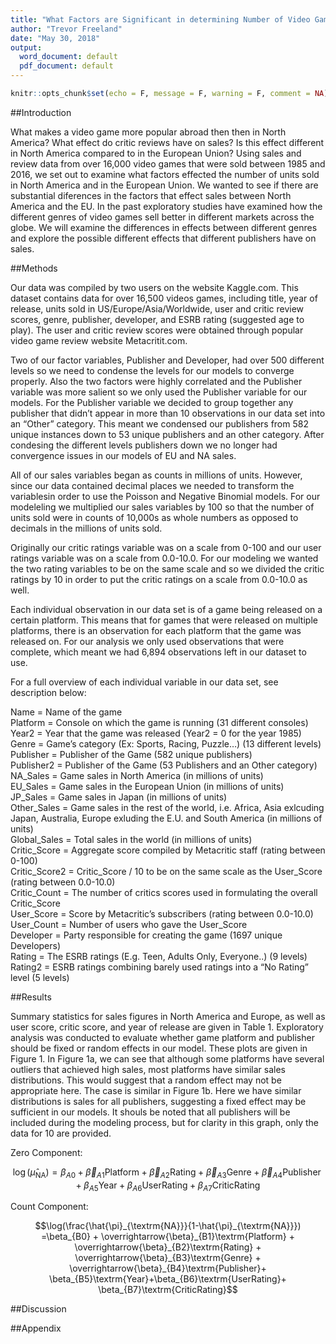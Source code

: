 ```yaml
---
title: "What Factors are Significant in determining Number of Video Games Sold"
author: "Trevor Freeland"
date: "May 30, 2018"
output:
  word_document: default
  pdf_document: default
---
```


```r
knitr::opts_chunk$set(echo = F, message = F, warning = F, comment = NA)
```

##Introduction

What makes a video game more popular abroad then then in North America? What effect do critic reviews have on sales? Is this effect different in North America compared to in the European Union? Using sales and review data from over 16,000 video games that were sold between 1985 and 2016, we set out to examine what factors effected the number of units sold in North America and in the European Union. We wanted to see if there are substantial diferences in the factors that effect sales between North America and the EU. In the past exploratory studies have examined how the different genres of video games sell better in different markets across the globe. We will examine the differences in effects between different genres and explore the possible different effects that different publishers have on sales.

##Methods

Our data was compiled by two users on the website Kaggle.com. This dataset contains data for over 16,500 videos games, including title, year of release, units sold in US/Europe/Asia/Worldwide, user and critic review scores, genre, publisher, developer, and ESRB rating (suggested age to play). The user and critic review scores were obtained through popular video game review website Metacritit.com. 

Two of our factor variables, Publisher and Developer, had over 500 different levels so we need to condense the levels for our models to converge properly. Also the two factors were highly correlated and the Publisher variable was more salient so we only used the Publisher variable for our models. For the Publisher variable we decided to group together any publisher that didn't appear in more than 10 observations in our data set into an "Other" category. This meant we condensed our publishers from 582 unique instances down to 53 unique publishers and an other category. After condesing the different levels publishers down we no longer had convergence issues in our models of EU and NA sales. 

All of our sales variables began as counts in millions of units. However, since our data contained decimal places we needed to transform the variablesin order to use the Poisson and Negative Binomial models. For our modeleling we multiplied our sales variables by 100 so that the number of units sold were in counts of 10,000s as whole numbers as opposed to decimals in the millions of units sold.

Originally our critic ratings variable was on a scale from 0-100 and our user ratings variable was on a scale from 0.0-10.0. For our modeling we wanted the two rating variables to be on the same scale and so we divided the critic ratings by 10 in order to put the critic ratings on a scale from 0.0-10.0 as well. 

Each individual observation in our data set is of a game being released on a certain platform. This means that for games that were released on multiple platforms, there is an observation for each platform that the game was released on. For our analysis we only used observations that were complete, which meant we had 6,894 observations left in our dataset to use. 

For a full overview of each individual variable in our data set, see description below:

Name = Name of the game  
Platform = Console on which the game is running  (31 different consoles)  
Year2 = Year that the game was released (Year2 = 0 for the year 1985)   
Genre = Game's category (Ex: Sports, Racing, Puzzle...)  (13 different levels)  
Publisher = Publisher of the Game  (582 unique publishers)  
Publisher2 = Publisher of the Game (53 Publishers and an Other category)  
NA_Sales = Game sales in North America (in millions of units)  
EU_Sales = Game sales in the European Union (in millions of units)  
JP_Sales = Game sales in Japan (in millions of units)  
Other_Sales = Game sales in the rest of the world, i.e. Africa, Asia exlcuding Japan, Australia, Europe exluding the E.U. and South America (in millions of units)  
Global_Sales = Total sales in the world (in millions of units)  
Critic_Score = Aggregate score compiled by Metacritic staff (rating between 0-100)  
Critic_Score2 = Critic_Score / 10 to be on the same scale as the User_Score (rating between 0.0-10.0)  
Critic_Count = The number of critics scores used in formulating the overall Critic_Score  
User_Score = Score by Metacritic's subscribers  (rating between 0.0-10.0)  
User_Count = Number of users who gave the User_Score  
Developer = Party responsible for creating the game  (1697 unique Developers)  
Rating = The ESRB ratings (E.g. Teen, Adults Only, Everyone..) (9 levels)  
Rating2 = ESRB ratings combining barely used ratings into a "No Rating" level (5 levels)

##Results

Summary statistics for sales figures in North America and Europe, as well as user score, critic score, and year of release are given in Table 1. Exploratory analysis was conducted to evaluate whether game platform and publisher should be fixed or random effects in our model. These plots are given in Figure 1. In Figure 1a, we can see that although some platforms have several outliers that achieved high sales, most platforms have similar sales distributions. This would suggest that a random effect may not be appropriate here. The case is similar in Figure 1b. Here we have similar distributions is sales for all publishers, suggesting a fixed effect may be sufficient in our models. It shouls be noted that all publishers will be included during the modeling process, but for clarity in this graph, only the data for 10 are provided.

Zero Component:

$$\log(\hat{\mu}_{\textrm{NA}}) = \beta_{A0} + \overrightarrow{\beta}_{A1}\textrm{Platform} + \overrightarrow{\beta}_{A2}\textrm{Rating} + \overrightarrow{\beta}_{A3}\textrm{Genre} + \overrightarrow{\beta}_{A4}\textrm{Publisher}+
\beta_{A5}\textrm{Year}+\beta_{A6}\textrm{UserRating}+
\beta_{A7}\textrm{CriticRating}$$

Count Component:

$$\log(\frac{\hat{\pi}_{\textrm{NA}}}{1-\hat{\pi}_{\textrm{NA}}}) =\beta_{B0} + \overrightarrow{\beta}_{B1}\textrm{Platform} + \overrightarrow{\beta}_{B2}\textrm{Rating} + \overrightarrow{\beta}_{B3}\textrm{Genre} + \overrightarrow{\beta}_{B4}\textrm{Publisher}+
\beta_{B5}\textrm{Year}+\beta_{B6}\textrm{UserRating}+
\beta_{B7}\textrm{CriticRating}$$


##Discussion



##Appendix


